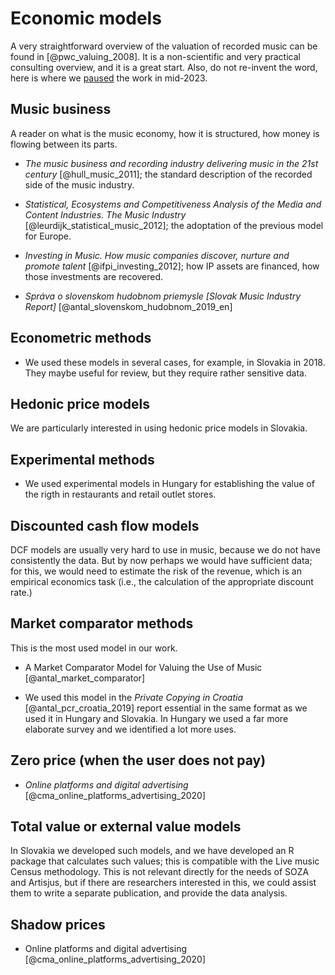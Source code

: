 # Economic models

A very straightforward overview of the valuation of recorded music can be found in [@pwc_valuing_2008]. It is a non-scientific and very practical consulting overview, and it is a great start. Also, do not re-invent the word, here is where we [paused](https://music.dataobservatory.eu/documents/open_music_europe/economy/report/report_music_europe_data_collection.html) the work in mid-2023.

## Music business

A reader on what is the music economy, how it is structured, how money is flowing between its parts.

-   *The music business and recording industry delivering music in the 21st century* [@hull_music_2011]; the standard description of the recorded side of the music industry.
-   *Statistical, Ecosystems and Competitiveness Analysis of the Media and Content Industries. The Music Industry* [@leurdijk_statistical_music_2012]; the adoptation of the previous model for Europe.
-   *Investing in Music. How music companies discover, nurture and promote talent* [@ifpi_investing_2012]; how IP assets are financed, how those investments are recovered.

- _Správa o slovenskom hudobnom priemysle [Slovak Music Industry Report]_ [@antal_slovenskom_hudobnom_2019_en]

## Econometric methods

- We used these models in several cases, for example, in Slovakia in 2018. They maybe useful for review, but they require rather sensitive data.

## Hedonic price models

We are particularly interested in using hedonic price models in Slovakia.

## Experimental methods

- We used experimental models in Hungary for establishing the value of the rigth in restaurants and retail outlet stores.

## Discounted cash flow models

DCF models are usually very hard to use in music, because we do not have consistently the data. But by now perhaps we would have sufficient data; for this, we would need to estimate the risk of the revenue, which is an empirical economics task (i.e., the calculation of the appropriate discount rate.)

## Market comparator methods

This is the most used model in our work.

-   A Market Comparator Model for Valuing the Use of Music [@antal_market_comparator]

-   We used this model in the _Private Copying in Croatia_ [@antal_pcr_croatia_2019] report essential in the same format as we used it in Hungary and Slovakia. In Hungary we used a far more elaborate survey and we identified a lot more uses.

## Zero price (when the user does not pay)

-   *Online platforms and digital advertising* [@cma_online_platforms_advertising_2020]

## Total value or external value models

In Slovakia we developed such models, and we have developed an R package that calculates such values; this is compatible with the Live music Census methodology. This is not relevant directly for the needs of SOZA and Artisjus, but if there are researchers interested in this, we could assist them to write a separate publication, and provide the data analysis.

## Shadow prices

-   Online platforms and digital advertising [@cma_online_platforms_advertising_2020]

